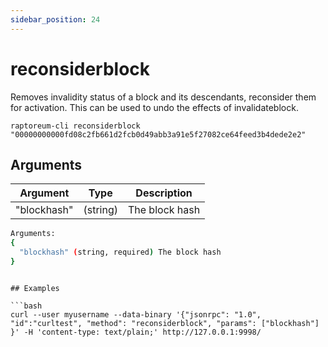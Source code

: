 ```yaml
---
sidebar_position: 24
---
```


# reconsiderblock

Removes invalidity status of a block and its descendants, reconsider them for activation.
This can be used to undo the effects of invalidateblock.


`raptoreum-cli reconsiderblock "00000000000fd08c2fb661d2fcb0d49abb3a91e5f27082ce64feed3b4dede2e2"`


## Arguments

| Argument | Type | Description |
|--|--|--|
| "blockhash" | (string) | The block hash |

```bash
Arguments:
{
  "blockhash" (string, required) The block hash
}
```

```

## Examples

```bash
curl --user myusername --data-binary '{"jsonrpc": "1.0", "id":"curltest", "method": "reconsiderblock", "params": ["blockhash"] }' -H 'content-type: text/plain;' http://127.0.0.1:9998/
```
